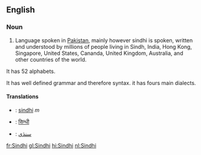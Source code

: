 ==English==

=== Noun ===

#Language spoken in [[Pakistan]], mainly however sindhi is spoken, written and understood by millions of people living in Sindh, India, Hong Kong, Singapore, United States, Cananda, United Kingdom, Australia, and other countries of the world.

It has 52 alphabets.

It has well defined grammar and therefore syntax. it has fours main dialects.



==== Translations ====

*{{fr}}: [[sindhi]] ''m''
*{{hi}}: [[सिन्धी]]
*{{ar}}: [[سنڌي]]
[[fr:Sindhi]]
[[gl:Sindhi]]
[[hi:Sindhi]]
[[nl:Sindhi]]